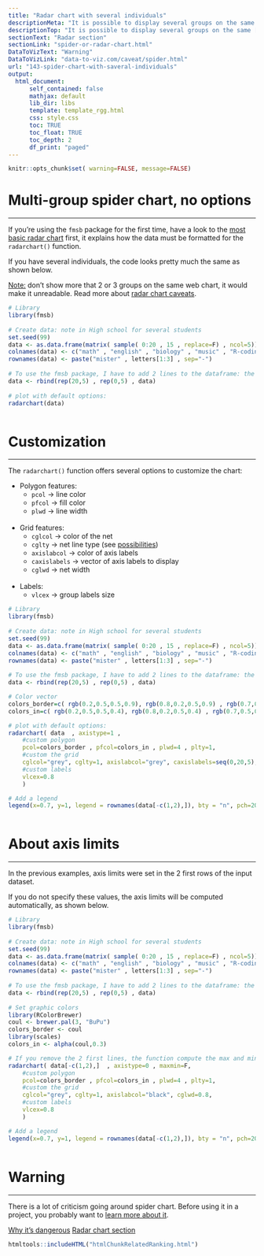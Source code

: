 ```yaml
---
title: "Radar chart with several individuals"
descriptionMeta: "It is possible to display several groups on the same radar chart. This post describes how to draw it with R and the fmsb library. Explanation and R code provided."
descriptionTop: "It is possible to display several groups on the same [radar chart](spider-or-radar-chart.html). This post describes how to draw it with `R` and the `fmsb` library."
sectionText: "Radar section"
sectionLink: "spider-or-radar-chart.html"
DataToVizText: "Warning"
DataToVizLink: "data-to-viz.com/caveat/spider.html"
url: "143-spider-chart-with-saveral-individuals"
output:
  html_document:
      self_contained: false    
      mathjax: default
      lib_dir: libs
      template: template_rgg.html
      css: style.css
      toc: TRUE
      toc_float: TRUE
      toc_depth: 2
      df_print: "paged"
---
```



```r
knitr::opts_chunk$set( warning=FALSE, message=FALSE)
```

<div class="container">




# Multi-group spider chart, no options
***

<div class = "row">

<div class = "col-md-6  col-sm-12 align-self-center">

If you're using the `fmsb` package for the first time, have a look to the [most basic radar chart](142-basic-radar-chart.html) first, it explains how the data must be formatted for the `radarchart()` function.

If you have several individuals, the code looks pretty much the same as shown below.

<u>Note:</u> don't show more that 2 or 3 groups on the same web chart, it would make it unreadable. Read more about [radar chart caveats](https://www.data-to-viz.com/caveat/spider.html).

</div>


<div class = "col-md-6  col-sm-12">

```r
# Library
library(fmsb)
 
# Create data: note in High school for several students
set.seed(99)
data <- as.data.frame(matrix( sample( 0:20 , 15 , replace=F) , ncol=5))
colnames(data) <- c("math" , "english" , "biology" , "music" , "R-coding" )
rownames(data) <- paste("mister" , letters[1:3] , sep="-")
 
# To use the fmsb package, I have to add 2 lines to the dataframe: the max and min of each variable to show on the plot!
data <- rbind(rep(20,5) , rep(0,5) , data)
 
# plot with default options:
radarchart(data)
```
</div>
</div>



```r
```











# Customization
***

<div class = "row">

<div class = "col-md-5  col-sm-12 align-self-center">

The `radarchart()` function offers several options to customize the chart:

- Polygon features:
    - `pcol` &rarr; line color
    - `pfcol` &rarr; fill color
    - `plwd` &rarr; line width
<br>  
- Grid features:
    - `cglcol` &rarr; color of the net
    - `cglty` &rarr; net line type (see [possibilities](6-graph-parameters-reminder.html))
    - `axislabcol` &rarr; color of axis labels
    - `caxislabels` &rarr; vector of axis labels to display
    - `cglwd` &rarr; net width
<br>  
- Labels:
    - `vlcex` &rarr; group labels size


</div>


<div class = "col-md-7  col-sm-12">

```r
# Library
library(fmsb)
 
# Create data: note in High school for several students
set.seed(99)
data <- as.data.frame(matrix( sample( 0:20 , 15 , replace=F) , ncol=5))
colnames(data) <- c("math" , "english" , "biology" , "music" , "R-coding" )
rownames(data) <- paste("mister" , letters[1:3] , sep="-")
 
# To use the fmsb package, I have to add 2 lines to the dataframe: the max and min of each variable to show on the plot!
data <- rbind(rep(20,5) , rep(0,5) , data)

# Color vector
colors_border=c( rgb(0.2,0.5,0.5,0.9), rgb(0.8,0.2,0.5,0.9) , rgb(0.7,0.5,0.1,0.9) )
colors_in=c( rgb(0.2,0.5,0.5,0.4), rgb(0.8,0.2,0.5,0.4) , rgb(0.7,0.5,0.1,0.4) )

# plot with default options:
radarchart( data  , axistype=1 , 
    #custom polygon
    pcol=colors_border , pfcol=colors_in , plwd=4 , plty=1,
    #custom the grid
    cglcol="grey", cglty=1, axislabcol="grey", caxislabels=seq(0,20,5), cglwd=0.8,
    #custom labels
    vlcex=0.8 
    )

# Add a legend
legend(x=0.7, y=1, legend = rownames(data[-c(1,2),]), bty = "n", pch=20 , col=colors_in , text.col = "grey", cex=1.2, pt.cex=3)
```

</div>
</div>



```r
```









# About axis limits
***

<div class = "row">

<div class = "col-md-5  col-sm-12 align-self-center">

In the previous examples, axis limits were set in the 2 first rows of the input dataset. 

If you do not specify these values, the axis limits will be computed automatically, as shown below.
</div>


<div class = "col-md-7  col-sm-12">

```r
# Library
library(fmsb)
 
# Create data: note in High school for several students
set.seed(99)
data <- as.data.frame(matrix( sample( 0:20 , 15 , replace=F) , ncol=5))
colnames(data) <- c("math" , "english" , "biology" , "music" , "R-coding" )
rownames(data) <- paste("mister" , letters[1:3] , sep="-")
 
# To use the fmsb package, I have to add 2 lines to the dataframe: the max and min of each variable to show on the plot!
data <- rbind(rep(20,5) , rep(0,5) , data)
 
# Set graphic colors
library(RColorBrewer)
coul <- brewer.pal(3, "BuPu")
colors_border <- coul
library(scales)
colors_in <- alpha(coul,0.3)

# If you remove the 2 first lines, the function compute the max and min of each variable with the available data:
radarchart( data[-c(1,2),]  , axistype=0 , maxmin=F,
    #custom polygon
    pcol=colors_border , pfcol=colors_in , plwd=4 , plty=1,
    #custom the grid
    cglcol="grey", cglty=1, axislabcol="black", cglwd=0.8, 
    #custom labels
    vlcex=0.8 
    )

# Add a legend
legend(x=0.7, y=1, legend = rownames(data[-c(1,2),]), bty = "n", pch=20 , col=colors_in , text.col = "grey", cex=1.2, pt.cex=3)
```

</div>
</div>



```r
```









# Warning
***

There is a lot of criticism going around spider chart. Before using it in a project, you probably want to [learn more about it](https://www.data-to-viz.com/caveat/spider.html).


<a class="btn btn-secondary" href="https://www.data-to-viz.com/caveat/spider.html">Why it's dangerous</a>
<a class="btn btn-secondary" href="spider-or-radar-chart.html">Radar chart section</a>



<!-- Close container -->
</div>




```r
htmltools::includeHTML("htmlChunkRelatedRanking.html")
```
